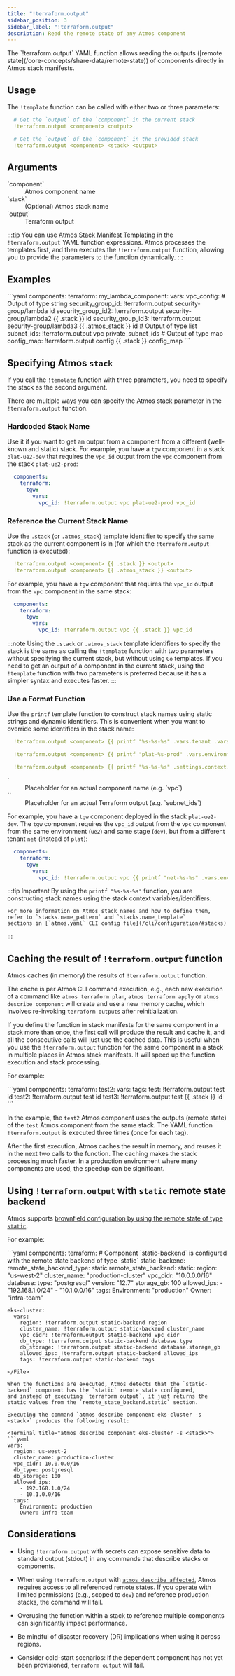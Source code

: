 ```yaml
---
title: "!terraform.output"
sidebar_position: 3
sidebar_label: "!terraform.output"
description: Read the remote state of any Atmos component
---
```


<Intro>
The `!terraform.output` YAML function allows reading the outputs ([remote state](/core-concepts/share-data/remote-state))
of components directly in Atmos stack manifests.
</Intro>

## Usage

The `!template` function can be called with either two or three parameters:

```yaml
  # Get the `output` of the `component` in the current stack
  !terraform.output <component> <output>

  # Get the `output` of the `component` in the provided stack
  !terraform.output <component> <stack> <output>
```

## Arguments

<dl>
  <dt>`component`</dt>
  <dd>Atmos component name</dd>

  <dt>`stack`</dt>
  <dd>(Optional) Atmos stack name</dd>

  <dt>`output`</dt>
  <dd>Terraform output</dd>
</dl>


:::tip
You can use [Atmos Stack Manifest Templating](/core-concepts/stacks/templates) in the `!terraform.output` YAML function expressions.
Atmos processes the templates first, and then executes the `!terraform.output` function, allowing you to provide the parameters to
the function dynamically.
:::

## Examples

<File title="stack.yaml">
```yaml
components:
  terraform:
    my_lambda_component:
      vars:
        vpc_config:
          # Output of type string
          security_group_id: !terraform.output security-group/lambda id
          security_group_id2: !terraform.output security-group/lambda2 {{ .stack }} id
          security_group_id3: !terraform.output security-group/lambda3 {{ .atmos_stack }} id
          # Output of type list
          subnet_ids: !terraform.output vpc private_subnet_ids
          # Output of type map
          config_map: !terraform.output config {{ .stack }} config_map
```
</File>

## Specifying Atmos `stack`

If you call the `!temolate` function with three parameters, you need to specify the stack as the second argument.

There are multiple ways you can specify the Atmos stack parameter in the `!terraform.output` function.

### Hardcoded Stack Name

Use it if you want to get an output from a component from a different (well-known and static) stack.
For example, you have a `tgw` component in a stack `plat-ue2-dev` that requires the `vpc_id` output from the `vpc` component from the stack `plat-ue2-prod`:

```yaml title="plat-ue2-dev"
  components:
    terraform:
      tgw:
        vars:
          vpc_id: !terraform.output vpc plat-ue2-prod vpc_id
```

### Reference the Current Stack Name

Use the `.stack` (or `.atmos_stack`) template identifier to specify the same stack as the current component is in
(for which the `!terraform.output` function is executed):

```yaml
  !terraform.output <component> {{ .stack }} <output>
  !terraform.output <component> {{ .atmos_stack }} <output>
```

For example, you have a `tgw` component that requires the `vpc_id` output from the `vpc` component in the same stack:

```yaml
  components:
    terraform:
      tgw:
        vars:
          vpc_id: !terraform.output vpc {{ .stack }} vpc_id
```

:::note
Using the `.stack` or `.atmos_stack` template identifiers to specify the stack is the same as calling the `!template`
function with two parameters without specifying the current stack, but without using `Go` templates.
If you need to get an output of a component in the current stack, using the `!template` function with two parameters
is preferred because it has a simpler syntax and executes faster.
:::

### Use a Format Function

Use the `printf` template function to construct stack names using static strings and dynamic identifiers.
This is convenient when you want to override some identifiers in the stack name:

```yaml
  !terraform.output <component> {{ printf "%s-%s-%s" .vars.tenant .vars.environment .vars.stage }} <output>

  !terraform.output <component> {{ printf "plat-%s-prod" .vars.environment }} <output>

  !terraform.output <component> {{ printf "%s-%s-%s" .settings.context.tenant .settings.context.region .settings.context.account }} <output>
```

<dl>
  <dt>`<component`</dt>
  <dd>Placeholder for an actual component name (e.g. `vpc`)</dd>
  <dt>`<output>`</dt>
  <dd>Placeholder for an actual Terraform output (e.g. `subnet_ids`)</dd>
</dl>


For example, you have a `tgw` component deployed in the stack `plat-ue2-dev`. The `tgw` component requires the
`vpc_id` output from the `vpc` component from the same environment (`ue2`) and same stage (`dev`), but from a different
tenant `net` (instead of `plat`):

```yaml title="plat-ue2-dev"
  components:
    terraform:
      tgw:
        vars:
          vpc_id: !terraform.output vpc {{ printf "net-%s-%s" .vars.environment .vars.stage }} vpc_id
```

:::tip Important
    By using the `printf "%s-%s-%s"` function, you are constructing stack names using the stack context variables/identifiers.

    For more information on Atmos stack names and how to define them, refer to `stacks.name_pattern` and `stacks.name_template`
    sections in [`atmos.yaml` CLI config file](/cli/configuration/#stacks)
:::


## Caching the result of `!terraform.output` function

Atmos caches (in memory) the results of `!terraform.output` function.

The cache is per Atmos CLI command execution, e.g., each new execution of a command like `atmos terraform plan`,
`atmos terraform apply` or `atmos describe component` will create and use a new memory cache, which involves re-invoking `terraform outputs` after reinitialization.

If you define the function in stack manifests for the same component in a stack more than once, the first call will
produce the result and cache it, and all the consecutive calls will just use the cached data. This is useful when you use the
`!terraform.output` function for the same component in a stack in multiple places in Atmos stack manifests.
It will speed up the function execution and stack processing.

For example:

<File>
```yaml
components:
  terraform:
    test2:
      vars:
        tags:
          test: !terraform.output test id
          test2: !terraform.output test id
          test3: !terraform.output test {{ .stack }} id
```
</File>

In the example, the `test2` Atmos component uses the outputs (remote state) of the `test` Atmos component from the same stack.
The YAML function `!terraform.output` is executed three times (once for each tag).

After the first execution, Atmos caches the result in memory,
and reuses it in the next two calls to the function. The caching makes the stack processing much faster.
In a production environment where many components are used, the speedup can be significant.

## Using `!terraform.output` with `static` remote state backend

Atmos supports [brownfield configuration by using the remote state of type `static`](/core-concepts/components/terraform/brownfield/#hacking-remote-state-with-static-backends).

For example:

<File title="stack.yaml">
```yaml
components:
  terraform:
    # Component `static-backend` is configured with the remote state backend of type `static`
    static-backend:
      remote_state_backend_type: static
      remote_state_backend:
        static:
          region: "us-west-2"
          cluster_name: "production-cluster"
          vpc_cidr: "10.0.0.0/16"
          database:
            type: "postgresql"
            version: "12.7"
            storage_gb: 100
          allowed_ips:
            - "192.168.1.0/24"
            - "10.1.0.0/16"
          tags:
            Environment: "production"
            Owner: "infra-team"

    eks-cluster:
      vars:
        region: !terraform.output static-backend region
        cluster_name: !terraform.output static-backend cluster_name
        vpc_cidr: !terraform.output static-backend vpc_cidr
        db_type: !terraform.output static-backend database.type
        db_storage: !terraform.output static-backend database.storage_gb
        allowed_ips: !terraform.output static-backend allowed_ips
        tags: !terraform.output static-backend tags
```
</File>

When the functions are executed, Atmos detects that the `static-backend` component has the `static` remote state configured,
and instead of executing `terraform output`, it just returns the static values from the `remote_state_backend.static` section.

Executing the command `atmos describe component eks-cluster -s <stack>` produces the following result:

<Terminal title="atmos describe component eks-cluster -s <stack>">
```yaml
vars:
  region: us-west-2
  cluster_name: production-cluster
  vpc_cidr: 10.0.0.0/16
  db_type: postgresql
  db_storage: 100
  allowed_ips:
    - 192.168.1.0/24
    - 10.1.0.0/16
  tags:
    Environment: production
    Owner: infra-team
```
</Terminal>

## Considerations

 - Using `!terraform.output` with secrets can expose sensitive data to standard output (stdout) in any commands that describe stacks or components.

- When using `!terraform.output` with [`atmos describe affected`](/cli/commands/describe/affected), Atmos requires access to all referenced remote states.
   If you operate with limited permissions (e.g., scoped to `dev`) and reference production stacks, the command will fail.

- Overusing the function within a stack to reference multiple components can significantly impact performance.

- Be mindful of disaster recovery (DR) implications when using it across regions.

- Consider cold-start scenarios: if the dependent component has not yet been provisioned, `terraform output` will fail.
